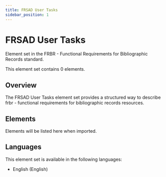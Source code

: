 ```yaml
---
title: FRSAD User Tasks
sidebar_position: 1
---
```


# FRSAD User Tasks

Element set in the FRBR - Functional Requirements for Bibliographic Records standard.

This element set contains 0 elements.

## Overview

The FRSAD User Tasks element set provides a structured way to describe frbr - functional requirements for bibliographic records resources.

## Elements

Elements will be listed here when imported.

## Languages

This element set is available in the following languages:
- English (English)
